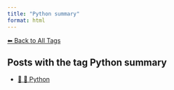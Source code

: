 ```yaml
---
title: "Python summary"
format: html
---
```


[⬅ Back to All Tags](../tags.qmd)

## Posts with the tag **Python summary**

- [📄 🐍 Python](/posts/programming/python/index.html)
